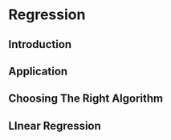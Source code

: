 # Regression

## Introduction

## Application

## Choosing The Right Algorithm

## LInear Regression 
